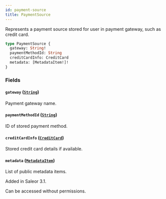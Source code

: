 ```yaml
---
id: payment-source
title: PaymentSource
---
```


Represents a payment source stored for user in payment gateway, such as credit card.

```graphql
type PaymentSource {
  gateway: String!
  paymentMethodId: String
  creditCardInfo: CreditCard
  metadata: [MetadataItem!]!
}
```

### Fields

#### `gateway` ([`String`](../../../developer/api-reference/scalars/string))

Payment gateway name.

#### `paymentMethodId` ([`String`](../../../developer/api-reference/scalars/string))

ID of stored payment method.

#### `creditCardInfo` ([`CreditCard`](../../../developer/api-reference/objects/credit-card))

Stored credit card details if available.

#### `metadata` ([`MetadataItem`](../../../developer/api-reference/objects/metadata-item))

List of public metadata items.

Added in Saleor 3.1.

Can be accessed without permissions.
